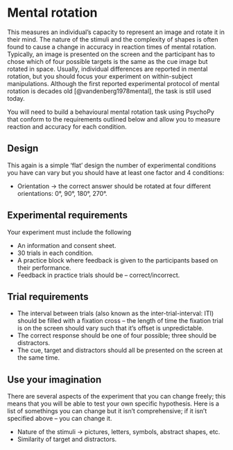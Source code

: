 # Mental rotation

This measures an individual's capacity to represent an image and rotate it in their mind. The nature of the stimuli and the complexity of shapes is often found to cause a change in accuracy in reaction times of mental rotation. Typically, an image is presented on the screen and the participant has to chose which of four possible targets is the same as the cue image but rotated in space. Usually, individual differences are reported in mental rotation, but you should focus your experiment on within-subject manipulations. Although the first reported experimental protocol of mental rotation is decades old [@vandenberg1978mental], the task is still used today. 

You will need to build a behavioural mental rotation task using PsychoPy that conform to the requirements outlined below and allow you to measure reaction and accuracy for each condition.

## Design

This again is a simple 'flat' design the number of experimental conditions you have can vary but you should have at least one factor and 4 conditions:

-   Orientation -\> the correct answer should be rotated at four different orientations: 0°, 90°, 180°, 270°.

## Experimental requirements

Your experiment must include the following

-   An information and consent sheet.
-   30 trials in each condition.
-   A practice block where feedback is given to the participants based on their performance.
-   Feedback in practice trials should be -- correct/incorrect.

## Trial requirements

-   The interval between trials (also known as the inter-trial-interval: ITI) should be filled with a fixation cross -- the length of time the fixation trial is on the screen should vary such that it's offset is unpredictable.
-   The correct response should be one of four possible; three should be distractors.
-   The cue, target and distractors should all be presented on the screen at the same time.

## Use your imagination

There are several aspects of the experiment that you can change freely; this means that you will be able to test your own specific hypothesis. Here is a list of somethings you can change but it isn't comprehensive; if it isn't specified above -- you can change it.

-   Nature of the stimuli -\> pictures, letters, symbols, abstract shapes, etc.
-   Similarity of target and distractors.

